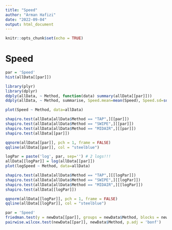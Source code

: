 ```yaml
---
title: "Speed"
author: "Arman Hafizi"
date: "2022-09-04"
output: html_document
---
```


```r
knitr::opts_chunk$set(echo = TRUE)
```

# Speed

```r
par = 'Speed'
hist(allData[[par]])

library(plyr)
library(dplyr)
ddply(allData, ~ Method, function(data) summary(allData[[par]]))
ddply(allData, ~ Method, summarise, Speed.mean=mean(Speed), Speed.sd=sd(Speed))

plot(Speed ~ Method, data=allData)
```


```r
shapiro.test(allData[allData$Method == "TAP",][[par]])
shapiro.test(allData[allData$Method == "SWIPE",][[par]])
shapiro.test(allData[allData$Method == "MIDAIR",][[par]])
shapiro.test(allData[[par]])
```

```r
qqnorm(allData[[par]], pch = 1, frame = FALSE)
qqline(allData[[par]], col = "steelblue")
```

```r
logPar = paste('log', par, sep='') # 2 logs!!!
allData[[logPar]] = log(allData[[par]])
plot(logSpeed ~ Method, data=allData)
```

```r
shapiro.test(allData[allData$Method == "TAP",][[logPar]])
shapiro.test(allData[allData$Method == "SWIPE",][[logPar]])
shapiro.test(allData[allData$Method == "MIDAIR",][[logPar]])
shapiro.test(allData[[logPar]])
```

```r
qqnorm(allData[[logPar]], pch = 1, frame = FALSE)
qqline(allData[[logPar]], col = "steelblue")
```

```r
par = 'Speed'
friedman.test(y = newData[[par]], groups = newData$Method, blocks = newData$PID)
pairwise.wilcox.test(newData[[par]], newData$Method, p.adj = 'bonf')
```